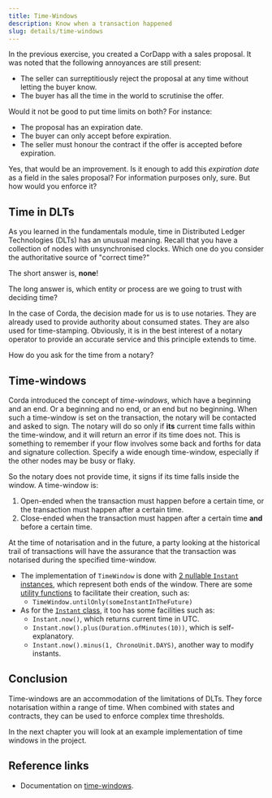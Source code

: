 ```yaml
---
title: Time-Windows
description: Know when a transaction happened
slug: details/time-windows
---
```


In the previous exercise, you created a CorDapp with a sales proposal. It was noted that the following annoyances are still present:

* The seller can surreptitiously reject the proposal at any time without letting the buyer know.
* The buyer has all the time in the world to scrutinise the offer.

Would it not be good to put time limits on both? For instance:

* The proposal has an expiration date.
* The buyer can only accept before expiration.
* The seller must honour the contract if the offer is accepted before expiration.

Yes, that would be an improvement. Is it enough to add this _expiration date_ as a field in the sales proposal? For information purposes only, sure. But how would you enforce it?

## Time in DLTs

As you learned in the fundamentals module, time in Distributed Ledger Technologies (DLTs) has an unusual meaning. Recall that you have a collection of nodes with unsynchronised clocks. Which one do you consider the authoritative source of "correct time?"

The short answer is, **none**!

The long answer is, which entity or process are we going to trust with deciding time?

In the case of Corda, the decision made for us is to use notaries. They are already used to provide authority about consumed states. They are also used for time-stamping. Obviously, it is in the best interest of a notary operator to provide an accurate service and this principle extends to time.

How do you ask for the time from a notary?

## Time-windows

Corda introduced the concept of _time-windows_, which have a beginning and an end. Or a beginning and no end, or an end but no beginning. When such a time-window is set on the transaction, the notary will be contacted and asked to sign. The notary will do so only if **its** current time falls within the time-window, and it will return an error if its time does not. This is something to remember if your flow involves some back and forths for data and signature collection. Specify a wide enough time-window, especially if the other nodes may be busy or flaky.

So the notary does not provide time, it signs if its time falls inside the window. A time-window is:

1. Open-ended when the transaction must happen before a certain time, or the transaction must happen after a certain time.
2. Close-ended when the transaction must happen after a certain time **and** before a certain time.

At the time of notarisation and in the future, a party looking at the historical trail of transactions will have the assurance that the transaction was notarised during the specified time-window.

* The implementation of `TimeWindow` is done with [2 nullable `Instant` instances](https://github.com/corda/corda/blob/68bb7a0e7bb900117c2ed0d9174fea36d3d4aedc/core/src/main/kotlin/net/corda/core/contracts/TimeWindow.kt#L57-L60), which represent both ends of the window. There are some [utility functions](https://github.com/corda/corda/blob/68bb7a0e7bb900117c2ed0d9174fea36d3d4aedc/core/src/main/kotlin/net/corda/core/contracts/TimeWindow.kt#L27-L53) to facilitate their creation, such as:
    * `TimeWindow.untilOnly(someInstantInTheFuture)`
* As for the [`Instant` class](https://docs.oracle.com/javase/8/docs/api/java/time/Instant.html), it too has some facilities such as:
    * `Instant.now()`, which returns current time in UTC.
    * `Instant.now().plus(Duration.ofMinutes(10))`, which is self-explanatory.
    * `Instant.now().minus(1, ChronoUnit.DAYS)`, another way to modify instants.

## Conclusion

Time-windows are an accommodation of the limitations of DLTs. They force notarisation within a range of time. When combined with states and contracts, they can be used to enforce complex time thresholds.

In the next chapter you will look at an example implementation of time windows in the project.

## Reference links

* Documentation on [time-windows](https://docs.corda.net/docs/corda-os/4.3/key-concepts-time-windows.html#time-windows).
